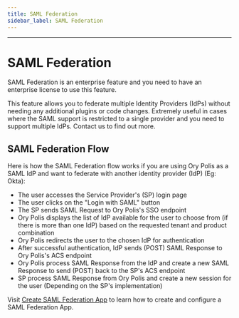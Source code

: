 ```yaml
---
title: SAML Federation
sidebar_label: SAML Federation
---
```



<CanonicalUrl path="/polis/saml-federation" />

---

# SAML Federation

SAML Federation is an enterprise feature and you need to have an enterprise license to use this feature.

This feature allows you to federate multiple Identity Providers (IdPs) without needing any additional plugins or code changes.
Extremely useful in cases where the SAML support is restricted to a single provider and you need to support multiple IdPs. Contact
us to find out more.

## SAML Federation Flow

Here is how the SAML Federation flow works if you are using Ory Polis as a SAML IdP and want to federate with another identity
provider (IdP) (Eg: Okta):

- The user accesses the Service Provider's (SP) login page
- The user clicks on the "Login with SAML" button
- The SP sends SAML Request to Ory Polis's SSO endpoint
- Ory Polis displays the list of IdP available for the user to choose from (if there is more than one IdP) based on the requested
  tenant and product combination
- Ory Polis redirects the user to the chosen IdP for authentication
- After successful authentication, IdP sends (POST) SAML Response to Ory Polis's ACS endpoint
- Ory Polis process SAML Response from the IdP and create a new SAML Response to send (POST) back to the SP's ACS endpoint
- SP process SAML Response from Ory Polis and create a new session for the user (Depending on the SP's implementation)

Visit [Create SAML Federation App](../admin-portal/enterprise-sso.mdx#saml-federation) to learn how to create and configure a SAML
Federation App.
